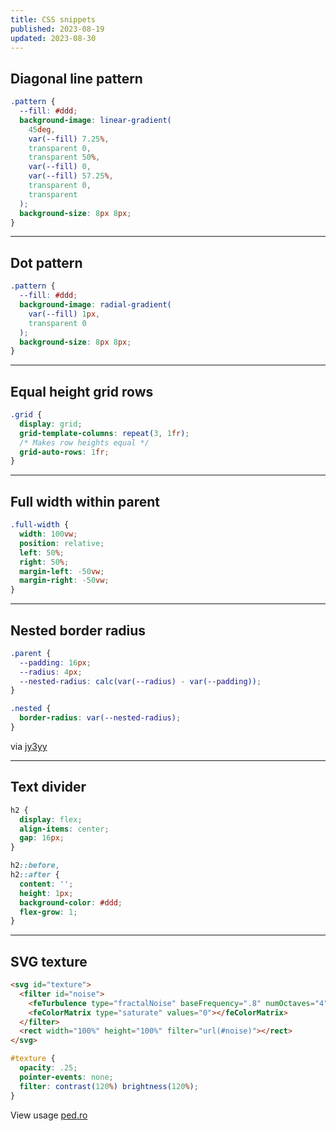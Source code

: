 ```yaml
---
title: CSS snippets
published: 2023-08-19
updated: 2023-08-30
---
```


## Diagonal line pattern

```css
.pattern {
  --fill: #ddd;
  background-image: linear-gradient(
    45deg,
    var(--fill) 7.25%,
    transparent 0,
    transparent 50%,
    var(--fill) 0,
    var(--fill) 57.25%,
    transparent 0,
    transparent
  );
  background-size: 8px 8px;
}
```

---

## Dot pattern

```css
.pattern {
  --fill: #ddd;
  background-image: radial-gradient(
    var(--fill) 1px,
    transparent 0
  );
  background-size: 8px 8px;
}
```

---

## Equal height grid rows

```css
.grid {
  display: grid;
  grid-template-columns: repeat(3, 1fr);
  /* Makes row heights equal */
  grid-auto-rows: 1fr;
}
```

---

## Full width within parent

```css
.full-width {
  width: 100vw;
  position: relative;
  left: 50%;
  right: 50%;
  margin-left: -50vw;
  margin-right: -50vw;
}
```

---

## Nested border radius

```css
.parent {
  --padding: 16px;
  --radius: 4px;
  --nested-radius: calc(var(--radius) - var(--padding));
}

.nested {
  border-radius: var(--nested-radius);
}
```

via [jy3yy](https://twitter.com/jh3yy/status/1688542283602231296)

---

## Text divider

```css
h2 {
  display: flex;
  align-items: center;
  gap: 16px;
}

h2::before,
h2::after {
  content: '';
  height: 1px;
  background-color: #ddd;
  flex-grow: 1;
}
```

---

## SVG texture

```html
<svg id="texture">
  <filter id="noise">
    <feTurbulence type="fractalNoise" baseFrequency=".8" numOctaves="4" stitchTiles="stitch"></feTurbulence>
    <feColorMatrix type="saturate" values="0"></feColorMatrix>
  </filter>
  <rect width="100%" height="100%" filter="url(#noise)"></rect>
</svg>
```

```css
#texture {
  opacity: .25;
  pointer-events: none;
  filter: contrast(120%) brightness(120%);
}
```

View usage [ped.ro](https://ped.ro/)